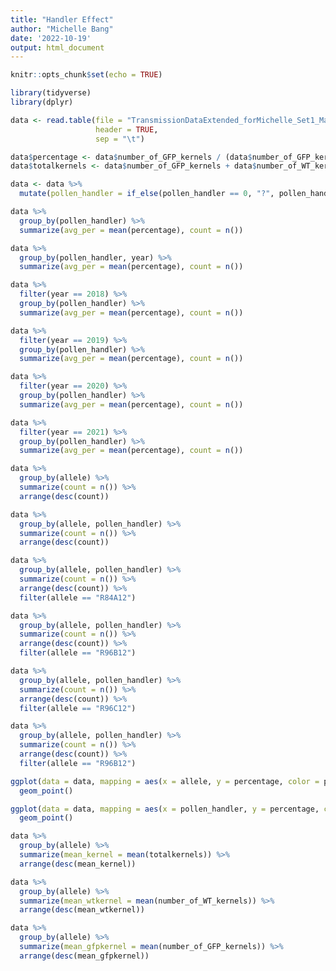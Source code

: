 ```yaml
---
title: "Handler Effect"
author: "Michelle Bang"
date: '2022-10-19'
output: html_document
---
```


```r
knitr::opts_chunk$set(echo = TRUE)
```


```r
library(tidyverse)
library(dplyr)
```

```r
data <- read.table(file = "TransmissionDataExtended_forMichelle_Set1_Male_Oct22.xlsx - All_male_data_18192021.tsv",
                   header = TRUE,
                   sep = "\t")
```

```r
data$percentage <- data$number_of_GFP_kernels / (data$number_of_GFP_kernels + data$number_of_WT_kernels)
data$totalkernels <- data$number_of_GFP_kernels + data$number_of_WT_kernels
```

```r
data <- data %>%
  mutate(pollen_handler = if_else(pollen_handler == 0, "?", pollen_handler))
```


```r
data %>%
  group_by(pollen_handler) %>%
  summarize(avg_per = mean(percentage), count = n())
```
```r
data %>%
  group_by(pollen_handler, year) %>%
  summarize(avg_per = mean(percentage), count = n())
```
```r
data %>%
  filter(year == 2018) %>%
  group_by(pollen_handler) %>%
  summarize(avg_per = mean(percentage), count = n())
```
```r
data %>%
  filter(year == 2019) %>%
  group_by(pollen_handler) %>%
  summarize(avg_per = mean(percentage), count = n())
```

```r
data %>%
  filter(year == 2020) %>%
  group_by(pollen_handler) %>%
  summarize(avg_per = mean(percentage), count = n())
```

```r
data %>%
  filter(year == 2021) %>%
  group_by(pollen_handler) %>%
  summarize(avg_per = mean(percentage), count = n())
```

```r
data %>%
  group_by(allele) %>%
  summarize(count = n()) %>%
  arrange(desc(count))
```
```r
data %>%
  group_by(allele, pollen_handler) %>%
  summarize(count = n()) %>%
  arrange(desc(count))
```
```r
data %>%
  group_by(allele, pollen_handler) %>%
  summarize(count = n()) %>%
  arrange(desc(count)) %>%
  filter(allele == "R84A12")
```

```r
data %>%
  group_by(allele, pollen_handler) %>%
  summarize(count = n()) %>%
  arrange(desc(count)) %>%
  filter(allele == "R96B12")
```

```r
data %>%
  group_by(allele, pollen_handler) %>%
  summarize(count = n()) %>%
  arrange(desc(count)) %>%
  filter(allele == "R96C12")
```

```r
data %>%
  group_by(allele, pollen_handler) %>%
  summarize(count = n()) %>%
  arrange(desc(count)) %>%
  filter(allele == "R96B12")
```
```r
ggplot(data = data, mapping = aes(x = allele, y = percentage, color = pollen_handler)) +
  geom_point()
```

```r
ggplot(data = data, mapping = aes(x = pollen_handler, y = percentage, color = allele)) +
  geom_point()
```

```r
data %>%
  group_by(allele) %>%
  summarize(mean_kernel = mean(totalkernels)) %>%
  arrange(desc(mean_kernel))
```
```r
data %>%
  group_by(allele) %>%
  summarize(mean_wtkernel = mean(number_of_WT_kernels)) %>%
  arrange(desc(mean_wtkernel))
```

```r
data %>%
  group_by(allele) %>%
  summarize(mean_gfpkernel = mean(number_of_GFP_kernels)) %>%
  arrange(desc(mean_gfpkernel))
```
